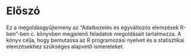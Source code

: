 # Előszó {.unnumbered}

Ez a megoldásgyűjtemény az "Adatkezelés és egyváltozós elemzések R-ben"-ben c. könyvben megjelenő feladatok megoldásait tartalmazza. A könyv célja, hogy bemutassa az R programozási nyelvet és a statisztikai elemzésekhez szükséges alapvető ismereteket.



